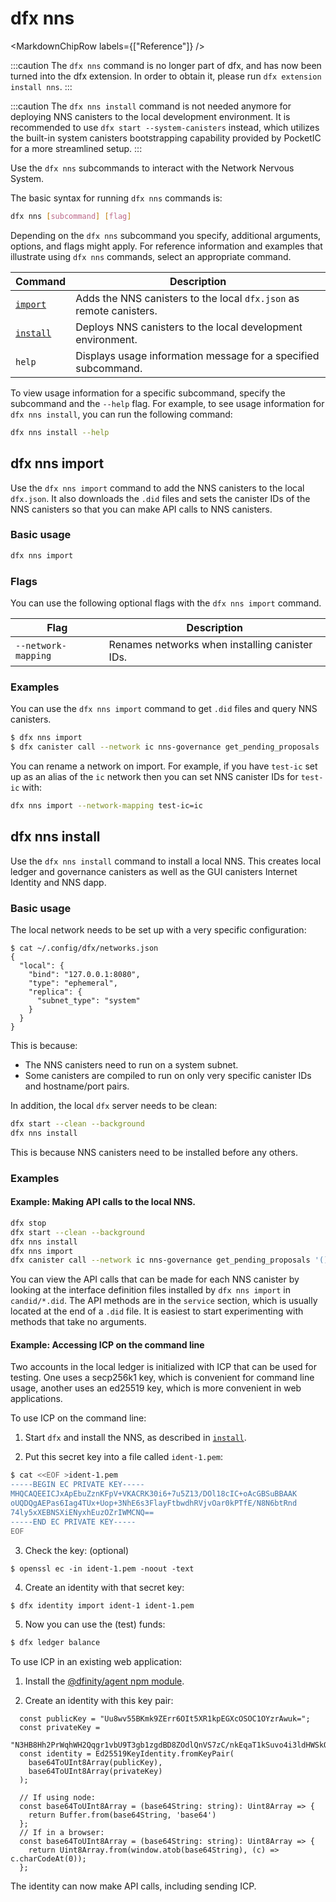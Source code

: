 
# dfx nns

<MarkdownChipRow labels={["Reference"]} />

:::caution
The `dfx nns` command is no longer part of dfx, and has now been turned into the dfx extension. In order to obtain it, please run `dfx extension install nns`.
:::

:::caution
The `dfx nns install` command is not needed anymore for deploying NNS canisters to the local development environment.
It is recommended to use `dfx start --system-canisters` instead, which utilizes the built-in system canisters bootstrapping capability provided by PocketIC for a more streamlined setup.
:::

Use the `dfx nns` subcommands to interact with the Network Nervous System.

The basic syntax for running `dfx nns` commands is:

``` bash
dfx nns [subcommand] [flag]
```

Depending on the `dfx nns` subcommand you specify, additional arguments, options, and flags might apply. For reference information and examples that illustrate using `dfx nns` commands, select an appropriate command.

| Command                             | Description                                                                   |
|-------------------------------------|-------------------------------------------------------------------------------|
| [`import`](#_dfx_nns_import)        | Adds the NNS canisters to the local `dfx.json` as remote canisters.             |
| [`install`](#_dfx_nns_install)      | Deploys NNS canisters to the local development environment.                              |
| `help`                              | Displays usage information message for a specified subcommand.                |

To view usage information for a specific subcommand, specify the subcommand and the `--help` flag. For example, to see usage information for `dfx nns install`, you can run the following command:

``` bash
dfx nns install --help
```

## dfx nns import

Use the `dfx nns import` command to add the NNS canisters to the local `dfx.json`.  It also downloads the `.did` files and sets the canister IDs of the NNS canisters so that you can make API calls to NNS canisters.

### Basic usage

``` bash
dfx nns import
```

### Flags

You can use the following optional flags with the `dfx nns import` command.

| Flag                | Description                                    |
|---------------------|------------------------------------------------|
| `--network-mapping` | Renames networks when installing canister IDs. |

### Examples

You can use the `dfx nns import` command to get `.did` files and query NNS canisters.

``` bash
$ dfx nns import
$ dfx canister call --network ic nns-governance get_pending_proposals '()'
```

You can rename a network on import. For example, if you have `test-ic` set up as an alias of the `ic` network then you can set NNS canister IDs for `test-ic` with:

``` bash
dfx nns import --network-mapping test-ic=ic
```

## dfx nns install

Use the `dfx nns install` command to install a local NNS. This creates local ledger and governance canisters as well as the GUI canisters Internet Identity and NNS dapp.

### Basic usage
The local network needs to be set up with a very specific configuration:

```
$ cat ~/.config/dfx/networks.json
{
  "local": {
    "bind": "127.0.0.1:8080",
    "type": "ephemeral",
    "replica": {
      "subnet_type": "system"
    }
  }
}
```

This is because:

* The NNS canisters need to run on a system subnet.
* Some canisters are compiled to run on only very specific canister IDs and hostname/port pairs.


In addition, the local `dfx` server needs to be clean:

``` bash
dfx start --clean --background
dfx nns install
```

This is because NNS canisters need to be installed before any others.


### Examples

#### Example: Making API calls to the local NNS.

``` bash
dfx stop
dfx start --clean --background
dfx nns install
dfx nns import
dfx canister call --network ic nns-governance get_pending_proposals '()'
```

You can view the API calls that can be made for each NNS canister by looking at the interface definition files installed by `dfx nns import` in `candid/*.did`.  The API methods are in the `service` section, which is usually located at the end of a `.did` file.  It is easiest to start experimenting with methods that take no arguments.

#### Example: Accessing ICP on the command line


Two accounts in the local ledger is initialized with ICP that can be used for testing.  One uses a secp256k1 key, which is convenient for command line usage, another uses an ed25519 key, which is more convenient in web applications.

To use ICP on the command line:

1. Start `dfx` and install the NNS, as described in [`install`](#_dfx_nns_install).

2. Put this secret key into a file called `ident-1.pem`:

``` bash
$ cat <<EOF >ident-1.pem
-----BEGIN EC PRIVATE KEY-----
MHQCAQEEICJxApEbuZznKFpV+VKACRK30i6+7u5Z13/DOl18cIC+oAcGBSuBBAAK
oUQDQgAEPas6Iag4TUx+Uop+3NhE6s3FlayFtbwdhRVjvOar0kPTfE/N8N6btRnd
74ly5xXEBNSXiENyxhEuzOZrIWMCNQ==
-----END EC PRIVATE KEY-----
EOF
```

3. Check the key: (optional)

```
$ openssl ec -in ident-1.pem -noout -text
```

4. Create an identity with that secret key:

``` bash
$ dfx identity import ident-1 ident-1.pem
```

5. Now you can use the (test) funds:

``` bash
$ dfx ledger balance
```

To use ICP in an existing web application:

1. Install the [@dfinity/agent npm module](https://www.npmjs.com/package/@dfinity/agent).

2. Create an identity with this key pair:

```
  const publicKey = "Uu8wv55BKmk9ZErr6OIt5XR1kpEGXcOSOC1OYzrAwuk=";
  const privateKey =
    "N3HB8Hh2PrWqhWH2Qqgr1vbU9T3gb1zgdBD8ZOdlQnVS7zC/nkEqaT1kSuvo4i3ldHWSkQZdw5I4LU5jOsDC6Q==";
  const identity = Ed25519KeyIdentity.fromKeyPair(
    base64ToUInt8Array(publicKey),
    base64ToUInt8Array(privateKey)
  );

  // If using node:
  const base64ToUInt8Array = (base64String: string): Uint8Array => {
    return Buffer.from(base64String, 'base64')
  };
  // If in a browser:
  const base64ToUInt8Array = (base64String: string): Uint8Array => {
    return Uint8Array.from(window.atob(base64String), (c) => c.charCodeAt(0));
  };
```

The identity can now make API calls, including sending ICP.
